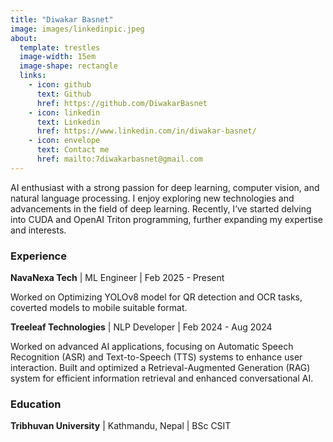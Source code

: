 ```yaml
---
title: "Diwakar Basnet"
image: images/linkedinpic.jpeg
about: 
  template: trestles
  image-width: 15em
  image-shape: rectangle
  links: 
    - icon: github
      text: Github
      href: https://github.com/DiwakarBasnet
    - icon: linkedin
      text: Linkedin
      href: https://www.linkedin.com/in/diwakar-basnet/
    - icon: envelope
      text: Contact me
      href: mailto:7diwakarbasnet@gmail.com
---
```


AI enthusiast with a strong passion for deep learning, computer vision, and natural language processing. I enjoy exploring new technologies and advancements in the field of deep learning. Recently, I’ve started delving into CUDA and OpenAI Triton programming, further expanding my expertise and interests.

### Experience

**NavaNexa Tech** | ML Engineer | Feb 2025 - Present

Worked on Optimizing YOLOv8 model for QR detection and OCR tasks, coverted models to mobile suitable format.

**Treeleaf Technologies** | NLP Developer | Feb 2024 - Aug 2024

Worked on advanced AI applications, focusing on Automatic Speech Recognition (ASR) and Text-to-Speech (TTS) systems to enhance user interaction. Built and optimized a Retrieval-Augmented Generation (RAG) system for efficient information retrieval and enhanced conversational AI.

### Education

**Tribhuvan University** | Kathmandu, Nepal | BSc CSIT
